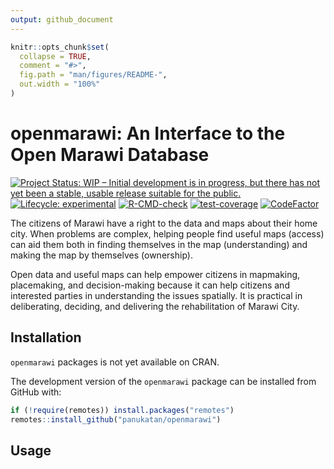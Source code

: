 ```yaml
---
output: github_document
---
```


<!-- README.md is generated from README.Rmd. Please edit that file -->

```r
knitr::opts_chunk$set(
  collapse = TRUE,
  comment = "#>",
  fig.path = "man/figures/README-",
  out.width = "100%"
)
```

# openmarawi: An Interface to the Open Marawi Database

<!-- badges: start -->
[![Project Status: WIP – Initial development is in progress, but there has not yet been a stable, usable release suitable for the public.](https://www.repostatus.org/badges/latest/wip.svg)](https://www.repostatus.org/#wip)
[![Lifecycle: experimental](https://img.shields.io/badge/lifecycle-experimental-orange.svg)](https://lifecycle.r-lib.org/articles/stages.html#experimental)
[![R-CMD-check](https://github.com/panukatan/openmarawi/actions/workflows/R-CMD-check.yaml/badge.svg)](https://github.com/panukatan/openmarawi/actions/workflows/R-CMD-check.yaml)
[![test-coverage](https://github.com/panukatan/openmarawi/actions/workflows/test-coverage.yaml/badge.svg)](https://github.com/panukatan/openmarawi/actions/workflows/test-coverage.yaml)
[![CodeFactor](https://www.codefactor.io/repository/github/panukatan/openmarawi/badge)](https://www.codefactor.io/repository/github/panukatan/openmarawi)
<!-- badges: end -->

The citizens of Marawi have a right to the data and maps about their home city. When problems are complex, helping people find useful maps (access) can aid them both in finding themselves in the map (understanding) and making the map by themselves (ownership).
 
Open data and useful maps can help empower citizens in mapmaking, placemaking, and decision-making because it can help citizens and interested parties in understanding the issues spatially. It is practical in deliberating, deciding, and delivering the rehabilitation of Marawi City.

## Installation

<!---
You can install the released version of openmarawi from [CRAN](https://CRAN.R-project.org) with:

``` r
install.packages("openmarawi")
```
--->

`openmarawi` packages is not yet available on CRAN.

The development version of the `openmarawi` package can be installed from GitHub with:

```r
if (!require(remotes)) install.packages("remotes")
remotes::install_github("panukatan/openmarawi")
```

## Usage
